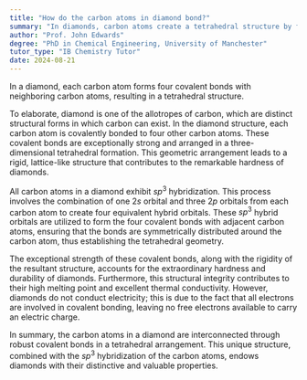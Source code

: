```yaml
---
title: "How do the carbon atoms in diamond bond?"
summary: "In diamonds, carbon atoms create a tetrahedral structure by forming four covalent bonds with neighboring carbon atoms."
author: "Prof. John Edwards"
degree: "PhD in Chemical Engineering, University of Manchester"
tutor_type: "IB Chemistry Tutor"
date: 2024-08-21
---
```


In a diamond, each carbon atom forms four covalent bonds with neighboring carbon atoms, resulting in a tetrahedral structure.

To elaborate, diamond is one of the allotropes of carbon, which are distinct structural forms in which carbon can exist. In the diamond structure, each carbon atom is covalently bonded to four other carbon atoms. These covalent bonds are exceptionally strong and arranged in a three-dimensional tetrahedral formation. This geometric arrangement leads to a rigid, lattice-like structure that contributes to the remarkable hardness of diamonds.

All carbon atoms in a diamond exhibit $sp^3$ hybridization. This process involves the combination of one $2s$ orbital and three $2p$ orbitals from each carbon atom to create four equivalent hybrid orbitals. These $sp^3$ hybrid orbitals are utilized to form the four covalent bonds with adjacent carbon atoms, ensuring that the bonds are symmetrically distributed around the carbon atom, thus establishing the tetrahedral geometry.

The exceptional strength of these covalent bonds, along with the rigidity of the resultant structure, accounts for the extraordinary hardness and durability of diamonds. Furthermore, this structural integrity contributes to their high melting point and excellent thermal conductivity. However, diamonds do not conduct electricity; this is due to the fact that all electrons are involved in covalent bonding, leaving no free electrons available to carry an electric charge.

In summary, the carbon atoms in a diamond are interconnected through robust covalent bonds in a tetrahedral arrangement. This unique structure, combined with the $sp^3$ hybridization of the carbon atoms, endows diamonds with their distinctive and valuable properties.
    